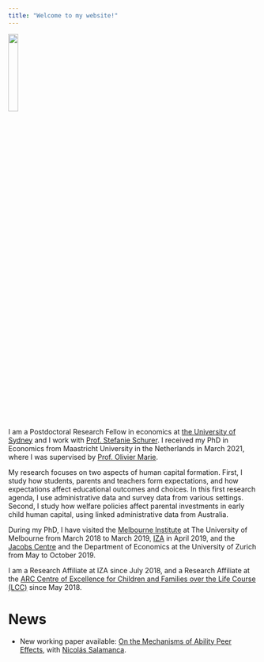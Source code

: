 ```yaml
---
title: "Welcome to my website!"
---
```


<img src="files/AdG_ID.jpg" style="width:20%">

I am a Postdoctoral Research Fellow in economics at <a href="https://www.sydney.edu.au/arts/schools/school-of-economics.html" target="_blank">the University of Sydney</a> and I work with <a href="http://www.stefanie-schurer.com" target="_blank">Prof. Stefanie Schurer</a>. I received my PhD in Economics from Maastricht University in the Netherlands in March 2021, where I was supervised by <a href="https://sites.google.com/site/oliviermarie/" target="_blank">Prof. Olivier Marie</a>.   

My research focuses on two aspects of human capital formation. First, I study how students, parents and teachers form expectations, and how expectations affect educational outcomes and choices. In this first research agenda, I use administrative data and survey data from various settings. Second, I study how welfare policies affect parental investments in early child human capital, using linked administrative data from Australia.  

During my PhD, I have visited the <a href="https://melbourneinstitute.unimelb.edu.au/home#home" target="_blank">Melbourne Institute</a> at The University of Melbourne from March 2018 to March 2019, <a href="https://www.iza.org" target="_blank">IZA</a> in April 2019, and the <a href="https://www.jacobscenter.uzh.ch/en.html" target="_blank">Jacobs Centre</a> and the Department of Economics at the University of Zurich from May to October 2019.  

I am a Research Affiliate at IZA since July 2018, and a Research Affiliate at the <a href="https://www.lifecoursecentre.org.au" target="_blank">ARC Centre of Excellence for Children and Families over the Life Course (LCC)</a> since May 2018.  


News 
======

- New working paper available: [On the Mechanisms of Ability Peer Effects](http://ftp.iza.org/dp13938.pdf), with <a href="https://sites.google.com/view/nsalamanca/home" target="_blank">Nicol&aacute;s Salamanca</a>.  